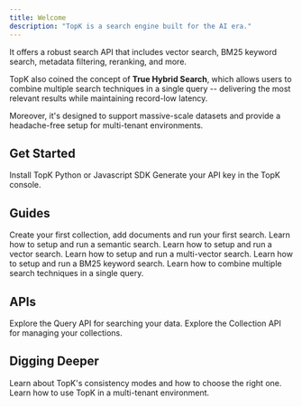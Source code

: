 ```yaml
---
title: Welcome
description: "TopK is a search engine built for the AI era."
---
```


It offers a robust search API that includes vector search, BM25 keyword search, metadata filtering, reranking, and more.

TopK also coined the concept of **True Hybrid Search**, which allows users to combine multiple search techniques in a single query -- delivering the most relevant results while maintaining record-low latency.

Moreover, it's designed to support massive-scale datasets and provide a headache-free setup for multi-tenant environments.

## Get Started

<CardGroup>
  <Card title="Install SDK" icon="terminal" href="/installation">
    Install TopK Python or Javascript SDK
  </Card>
    <Card title="Get API Key" icon="key" href="/installation#api-key">
    Generate your API key in the TopK console.
  </Card>
</CardGroup>


## Guides

<CardGroup>
  <Card title="Quickstart" icon="rocket" href="/quickstart">
    Create your first collection, add documents and run your first search.
  </Card>
  <Card title="Semantic Search" icon="searchengin" href="/semantic-search">
    Learn how to setup and run a semantic search.
  </Card>
  <Card title="Vector Search" icon="vector-square" href="/vector-search">
    Learn how to setup and run a vector search.
  </Card>
  <Card title="Multi-Vector Search" icon="bezier-curve" href="/multi-vector-search">
    Learn how to setup and run a multi-vector search.
  </Card>
  <Card title="Keyword Search" icon="text" href="/keyword-search">
    Learn how to setup and run a BM25 keyword search.
  </Card>
    <Card title="True Hybrid Search" icon="wand-magic-sparkles" href="/true-hybrid-search">
    Learn how to combine multiple search techniques in a single query.
  </Card>
</CardGroup>

## APIs

<CardGroup>
  <Card title="Query API" icon="magnifying-glass" href="/documents/query">
    Explore the Query API for searching your data.
  </Card>
  <Card title="Collection API" icon="folder" href="/collections/create">
    Explore the Collection API for managing your collections.
  </Card>
</CardGroup>

## Digging Deeper

<CardGroup>
  <Card title="Consistency" icon="sitemap" href="/consistency">
    Learn about TopK's consistency modes and how to choose the right one.
  </Card>
  <Card title="Multi-tenancy" icon="users" href="/multi-tenancy">
    Learn how to use TopK in a multi-tenant environment.
  </Card>
</CardGroup>
